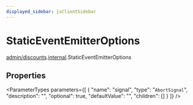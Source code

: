 ```yaml
---
displayed_sidebar: jsClientSidebar
---
```



# StaticEventEmitterOptions

[admin/discounts](../../modules/admin_discounts.mdx).[internal](../../admin_discounts/modules/admin_discounts.internal.mdx).StaticEventEmitterOptions

## Properties

<ParameterTypes parameters={[
  {
    "name": "signal",
    "type": "`AbortSignal`",
    "description": "",
    "optional": true,
    "defaultValue": "",
    "children": []
  }
]} />
